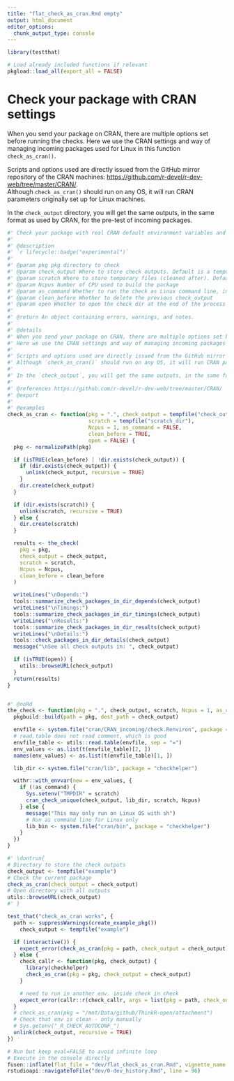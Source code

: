 ```yaml
---
title: "flat_check_as_cran.Rmd empty"
output: html_document
editor_options: 
  chunk_output_type: console
---
```


```r
library(testthat)
```

```r
# Load already included functions if relevant
pkgload::load_all(export_all = FALSE)
```

# Check your package with CRAN settings

When you send your package on CRAN, there are multiple options set before running the checks. 
Here we use the CRAN settings and way of managing incoming packages used for Linux in this function `check_as_cran()`.  

Scripts and options used are directly issued from the GitHub mirror repository of the CRAN machines: <https://github.com/r-devel/r-dev-web/tree/master/CRAN/>.  
Although `check_as_cran()` should run on any OS, it will run CRAN parameters originally set up for Linux machines.  

In the `check_output` directory, you will get the same outputs, in the same format as used by CRAN, for the pre-test of incoming packages.



```r
#' Check your package with real CRAN default environment variables and check strategy
#'
#' @description
#' `r lifecycle::badge("experimental")`
#'
#' @param pkg pkg directory to check
#' @param check_output Where to store check outputs. Default is a temporary directory
#' @param scratch Where to store temporary files (cleaned after). Default is another temporary directory
#' @param Ncpus Number of CPU used to build the package
#' @param as_command Whether to run the check as Linux command line, instead of directly in R
#' @param clean_before Whether to delete the previous check_output
#' @param open Whether to open the check dir at the end of the process
#'
#' @return An object containing errors, warnings, and notes.
#'
#' @details
#' When you send your package on CRAN, there are multiple options set before running the checks.
#' Here we use the CRAN settings and way of managing incoming packages used for Linux in this function `check_as_cran()`.
#'
#' Scripts and options used are directly issued from the GitHub mirror repository of the CRAN machines: <https://github.com/r-devel/r-dev-web/tree/master/CRAN/>.
#' Although `check_as_cran()` should run on any OS, it will run CRAN parameters originally set up for Linux machines.
#'
#' In the `check_output`, you will get the same outputs, in the same format as used by CRAN, for the pre-test of incoming packages.
#'
#' @references https://github.com/r-devel/r-dev-web/tree/master/CRAN/
#' @export
#'
#' @examples
check_as_cran <- function(pkg = ".", check_output = tempfile("check_output"), 
                          scratch = tempfile("scratch_dir"), 
                          Ncpus = 1, as_command = FALSE,
                          clean_before = TRUE,
                          open = FALSE) {
  pkg <- normalizePath(pkg)

  if (isTRUE(clean_before) | !dir.exists(check_output)) {
    if (dir.exists(check_output)) {
      unlink(check_output, recursive = TRUE)
    }
    dir.create(check_output)
  }

  if (dir.exists(scratch)) {
    unlink(scratch, recursive = TRUE)
  } else {
    dir.create(scratch)
  }

  results <- the_check(
    pkg = pkg,
    check_output = check_output,
    scratch = scratch,
    Ncpus = Ncpus,
    clean_before = clean_before
  )

  writeLines("\nDepends:")
  tools::summarize_check_packages_in_dir_depends(check_output)
  writeLines("\nTimings:")
  tools::summarize_check_packages_in_dir_timings(check_output)
  writeLines("\nResults:")
  tools::summarize_check_packages_in_dir_results(check_output)
  writeLines("\nDetails:")
  tools::check_packages_in_dir_details(check_output)
  message("\nSee all check outputs in: ", check_output)

  if (isTRUE(open)) {
    utils::browseURL(check_output)
  }
  return(results)
}


#' @noRd
the_check <- function(pkg = ".", check_output, scratch, Ncpus = 1, as_command = FALSE, clean_before = TRUE) {
  pkgbuild::build(path = pkg, dest_path = check_output)

  envfile <- system.file("cran/CRAN_incoming/check.Renviron", package = "checkhelper")
  # read.table does not read comment, which is good
  envfile_table <- utils::read.table(envfile, sep = "=")
  env_values <- as.list(t(envfile_table)[2, ])
  names(env_values) <- as.list(t(envfile_table)[1, ])

  lib_dir <- system.file("cran/lib", package = "checkhelper")

  withr::with_envvar(new = env_values, {
    if (!as_command) {
      Sys.setenv("TMPDIR" = scratch)
      cran_check_unique(check_output, lib_dir, scratch, Ncpus)
    } else {
      message("This may only run on Linux OS with sh")
      # Run as command line for Linux only
      lib_bin <- system.file("cran/bin", package = "checkhelper")
    }
  })
}
```

```r
#' \dontrun{
# Directory to store the check outputs
check_output <- tempfile("example")
# Check the current package
check_as_cran(check_output = check_output)
# Open directory with all outputs
utils::browseURL(check_output)
#' }
```

```r
test_that("check_as_cran works", {
  path <- suppressWarnings(create_example_pkg())
    check_output <- tempfile("example")

  if (interactive()) {
    expect_error(check_as_cran(pkg = path, check_output = check_output), regexp = NA)
  } else {
    check_callr <- function(pkg, check_output) {
      library(checkhelper)
      check_as_cran(pkg = pkg, check_output = check_output)
    }

    # need to run in another env. inside check in check
    expect_error(callr::r(check_callr, args = list(pkg = path, check_output = check_output)), regexp = NA)
  }
  # check_as_cran(pkg = "/mnt/Data/github/ThinkR-open/attachment")
  # Check that env is clean - only manually
  # Sys.getenv("_R_CHECK_AUTOCONF_")
  unlink(check_output, recursive = TRUE)
})
```


```r
# Run but keep eval=FALSE to avoid infinite loop
# Execute in the console directly
fusen::inflate(flat_file = "dev/flat_check_as_cran.Rmd", vignette_name = "Check with real CRAN settings", check = FALSE, document = FALSE)
rstudioapi::navigateToFile("dev/0-dev_history.Rmd", line = 96)
```

